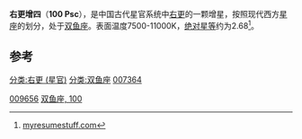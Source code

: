 {{Starbox short |
| name=右更增四<br>（100 Psc）
| epoch=[[J2000.0|J2000.0]]
| constell=[[双鱼座|双鱼座]]
| 星官= [[右更_(星官)|右更]] （[[娄宿|娄宿]] ） 
| ra=01<sup>h</sup> 34<sup>m</sup> 52<sup>s</sup>
| dec= +12° 33′  31″<ref>{{Cite WolframAlpha | title=100 Psc}}</ref>
| spectral=A3V
| appmag_v=7.26
| dist_ly=271.5
| dist_pc= 83.24
| names=  [[依巴谷星表|HIP]] 7364, [[HD星表|HD]] 9656 [[SAO星表|SAO]] 92521 [[波恩星表|BD]] +11°201 A
}}
'''右更增四'''（'''100 Psc'''），是中国古代星官系统中[[右更_(星官)|右更]]的一颗增星，按照现代西方[[星座|星座]]的划分，处于[[双鱼座|双鱼座]]。表面温度7500-11000K，[[绝对星等|绝对星等]]约为2.68<ref>[http://www.myresumestuff.com/hyperspace/starDB/starpage2.php?ID=5146 myresumestuff.com]</ref>。

==参考==
{{reflist}}

{{Stars of Pisces}}
{{星官|右更|5|5}}
[[分类:右更_(星官)|分类:右更 (星官)]]
[[分类:双鱼座|分类:双鱼座]]
[[分类:HIP天体|007364]]
[[Category:HD和HDE天體|009656]]
[[Category:佛氏天體|双鱼座, 100]]